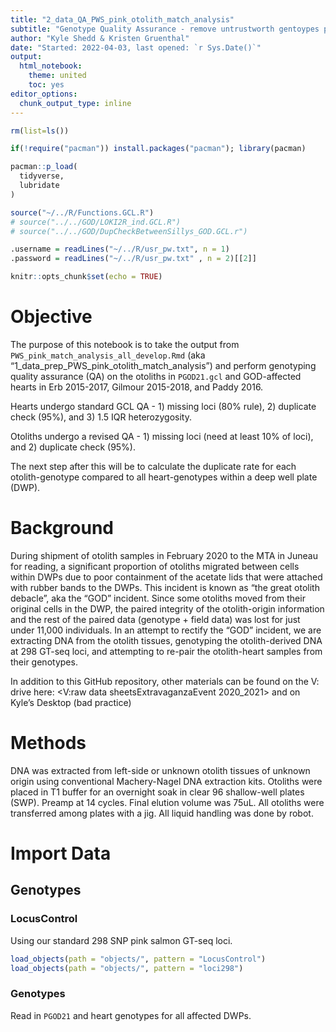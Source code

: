 ```yaml
---
title: "2_data_QA_PWS_pink_otolith_match_analysis"
subtitle: "Genotype Quality Assurance - remove untrustworth gentoypes prior to duplicate check"
author: "Kyle Shedd & Kristen Gruenthal"
date: "Started: 2022-04-03, last opened: `r Sys.Date()`"
output:
  html_notebook:
    theme: united
    toc: yes
editor_options: 
  chunk_output_type: inline
---
```


```r
rm(list=ls())

if(!require("pacman")) install.packages("pacman"); library(pacman)

pacman::p_load(
  tidyverse,
  lubridate
)

source("~/../R/Functions.GCL.R")
# source("../../GOD/LOKI2R_ind.GCL.R")
# source("../../GOD/DupCheckBetweenSillys_GOD.GCL.r")

.username = readLines("~/../R/usr_pw.txt", n = 1)
.password = readLines("~/../R/usr_pw.txt" , n = 2)[[2]]

knitr::opts_chunk$set(echo = TRUE)
```

# Objective

The purpose of this notebook is to take the output from `PWS_pink_match_analysis_all_develop.Rmd` (aka "1_data_prep_PWS_pink_otolith_match_analysis") and perform genotyping quality assurance (QA) on the otoliths in `PGOD21.gcl` and GOD-affected hearts in Erb 2015-2017, Gilmour 2015-2018, and Paddy 2016.

Hearts undergo standard GCL QA - 1) missing loci (80% rule), 2) duplicate check (95%), and 3) 1.5 IQR heterozygosity.

Otoliths undergo a revised QA - 1) missing loci (need at least 10% of loci), and 2) duplicate check (95%).

The next step after this will be to calculate the duplicate rate for each otolith-genotype compared to all heart-genotypes within a deep well plate (DWP).

# Background

During shipment of otolith samples in February 2020 to the MTA in Juneau for reading, a significant proportion of otoliths migrated between cells within DWPs due to poor containment of the acetate lids that were attached with rubber bands to the DWPs. This incident is known as "the great otolith debacle", aka the "GOD" incident. Since some otoliths moved from their original cells in the DWP, the paired integrity of the otolith-origin information and the rest of the paired data (genotype + field data) was lost for just under 11,000 individuals. In an attempt to rectify the "GOD" incident, we are extracting DNA from the otolith tissues, genotyping the otolith-derived DNA at 298 GT-seq loci, and attempting to re-pair the otolith-heart samples from their genotypes.  

In addition to this GitHub repository, other materials can be found on the V: drive here:
<V:\Lab\Loki\Collection raw data sheets\Pink\Otolith Extravaganza\GOD Event 2020_2021>
and on Kyle's Desktop (bad practice)

# Methods

DNA was extracted from left-side or unknown otolith tissues of unknown origin using conventional Machery-Nagel DNA extraction kits. Otoliths were placed in T1 buffer for an overnight soak in clear 96 shallow-well plates (SWP). Preamp at 14 cycles. Final elution volume was 75uL. All otoliths were transferred among plates with a jig. All liquid handling was done by robot.

# Import Data

## Genotypes

### LocusControl

Using our standard 298 SNP pink salmon GT-seq loci.
```r
load_objects(path = "objects/", pattern = "LocusControl")
load_objects(path = "objects/", pattern = "loci298")
```

### Genotypes

Read in `PGOD21` and heart genotypes for all affected DWPs.
